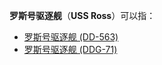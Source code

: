 '''罗斯号驱逐舰'''（'''USS Ross'''）可以指：
*[[罗斯号驱逐舰_(DD-563)|罗斯号驱逐舰 (DD-563)]]
*[[罗斯号驱逐舰_(DDG-71)|罗斯号驱逐舰 (DDG-71)]]

{{disambig|Cat=武器消歧義}}